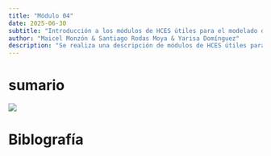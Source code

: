 ```yaml
---
title: "Módulo 04"
date: 2025-06-30
subtitle: "Introducción a los módulos de HCES útiles para el modelado de dietas (Consumo de alimentos, frecuencia, datos demográficos, gastos, seguridad alimentaria)"
author: "Maicel Monzón & Santiago Rodas Moya & Yarisa Domínguez"
description: "Se realiza una descripción de módulos de HCES útiles para el modelado de dietas (Consumo de alimentos, frecuencia, datos demográficos, gastos, seguridad alimentaria"
---
```


# sumario

![](/static/images/modulo04.png){fig-align="center"}

# Biblografía
